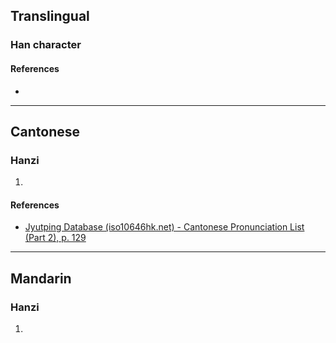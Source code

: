 {{character info/new}}
==Translingual==

===Han character===
{{Han char|rn=75|rad=木|as=08|sn=12|four=42900|canj=DLXL|ids=⿰木𣶒}}

====References====
* {{Han ref|kx=0534.030|dkj=14966|dj=0922.020|hdz=21251.100|uh=68E9|ud=26857|bh=D9D6|bd=55766}}

----

==Cantonese==

===Hanzi===
{{yue-hanzi|jyut=[[jyun1]]|y=yun1}}

# {{defn|lang=yue|sort=木08}}

====References====
* [http://www.iso10646hk.net/jp/document/download.jsp Jyutping Database (iso10646hk.net) - Cantonese Pronunciation List (Part 2), p. 129]

----

==Mandarin==

===Hanzi===
{{cmn-hanzi|pin=[[yuān]] ([[yuan1]])|wg=yüan<sup>1</sup>}}

# {{defn|lang=cmn|sort=木08}}